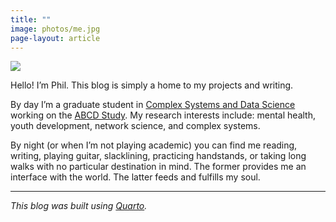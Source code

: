 ```yaml
---
title: ""
image: photos/me.jpg
page-layout: article
---
```


![](photos/me.jpg)

Hello! I'm Phil. This blog is simply a home to my projects and writing.

By day I'm a graduate student in [Complex Systems and Data Science](https://vermontcomplexsystems.org) working on the [ABCD Study](https://abcdstudy.org). My research interests include: mental health, youth development, network science, and complex systems.

By night (or when I'm not playing academic) you can find me reading, writing, playing guitar, slacklining, practicing handstands, or taking long walks with no particular destination in mind. The former provides me an interface with the world. The latter feeds and fulfills my soul.

***

*This blog was built using [Quarto](https://quarto.org).*